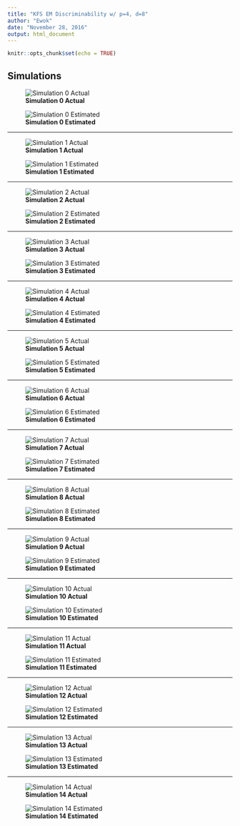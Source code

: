 ---
title: "KFS EM Discriminability w/ p=4, d=8"
author: "Ewok"
date: "November 28, 2016"
output: html_document
---

```{r setup, include=FALSE}
knitr::opts_chunk$set(echo = TRUE)
```

## Simulations

![**Simulation 0 Actual**](sim0.jpeg)  

![**Simulation 0 Estimated**](sim0_em.jpeg) 

***

![**Simulation 1 Actual**](sim1.jpeg)  

![**Simulation 1 Estimated**](sim1_em.jpeg)  

***

![**Simulation 2 Actual**](sim2.jpeg)  

![**Simulation 2 Estimated**](sim2_em.jpeg) 

***

![**Simulation 3 Actual**](sim3.jpeg)  

![**Simulation 3 Estimated**](sim3_em.jpeg) 

***

![**Simulation 4 Actual**](sim4.jpeg)  

![**Simulation 4 Estimated**](sim4_em.jpeg) 

***

![**Simulation 5 Actual**](sim5.jpeg)  

![**Simulation 5 Estimated**](sim5_em.jpeg) 

***

![**Simulation 6 Actual**](sim6.jpeg)  

![**Simulation 6 Estimated**](sim6_em.jpeg) 

***

![**Simulation 7 Actual**](sim7.jpeg)  

![**Simulation 7 Estimated**](sim7_em.jpeg) 

***

![**Simulation 8 Actual**](sim8.jpeg)  

![**Simulation 8 Estimated**](sim8_em.jpeg) 

***

![**Simulation 9 Actual**](sim9.jpeg)  

![**Simulation 9 Estimated**](sim9_em.jpeg) 

***

![**Simulation 10 Actual**](sim10.jpeg)  

![**Simulation 10 Estimated**](sim10_em.jpeg) 

***

![**Simulation 11 Actual**](sim11.jpeg)  

![**Simulation 11 Estimated**](sim11_em.jpeg)  

***

![**Simulation 12 Actual**](sim12.jpeg)  

![**Simulation 12 Estimated**](sim12_em.jpeg) 

***

![**Simulation 13 Actual**](sim13.jpeg)  

![**Simulation 13 Estimated**](sim13_em.jpeg) 

***

![**Simulation 14 Actual**](sim14.jpeg)  

![**Simulation 14 Estimated**](sim14_em.jpeg) 
